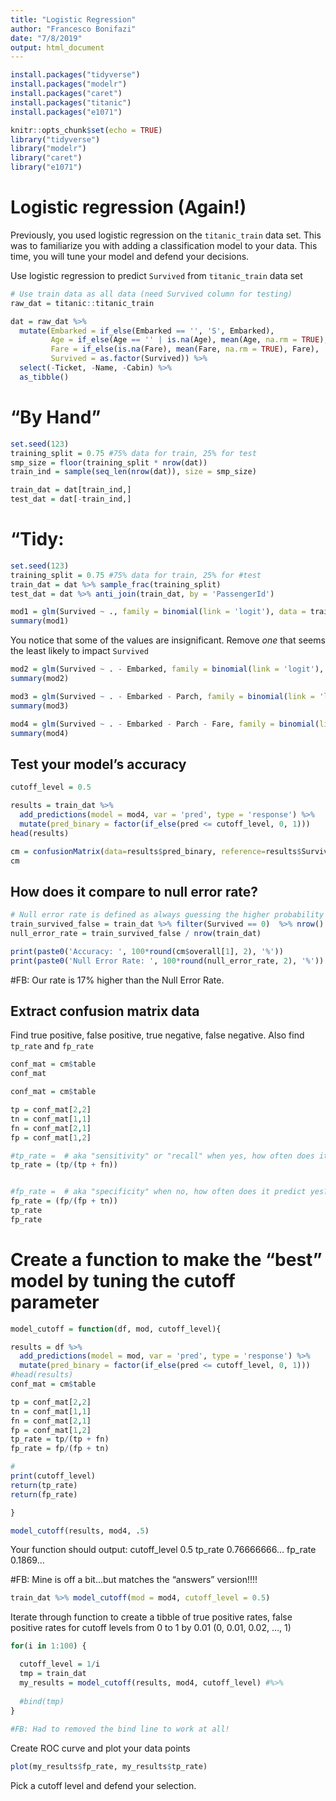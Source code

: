 ```yaml
---
title: "Logistic Regression"
author: "Francesco Bonifazi"
date: "7/8/2019"
output: html_document
---
```


```r
install.packages("tidyverse")
install.packages("modelr")
install.packages("caret")
install.packages("titanic")
install.packages("e1071")
```

```r
knitr::opts_chunk$set(echo = TRUE)
library("tidyverse")
library("modelr")
library("caret")
library("e1071")
```

# Logistic regression (Again!)

Previously, you used logistic regression on the `titanic_train` data set. This was to familiarize you with adding a classification model to your data. This time, you will tune your model and defend your decisions.

Use logistic regression to predict `Survived` from `titanic_train` data set
```r
# Use train data as all data (need Survived column for testing)
raw_dat = titanic::titanic_train

dat = raw_dat %>% 
  mutate(Embarked = if_else(Embarked == '', 'S', Embarked),
         Age = if_else(Age == '' | is.na(Age), mean(Age, na.rm = TRUE), Age),
         Fare = if_else(is.na(Fare), mean(Fare, na.rm = TRUE), Fare),
         Survived = as.factor(Survived)) %>%
  select(-Ticket, -Name, -Cabin) %>%
  as_tibble()
```

# "By Hand"
```r
set.seed(123)
training_split = 0.75 #75% data for train, 25% for test
smp_size = floor(training_split * nrow(dat))
train_ind = sample(seq_len(nrow(dat)), size = smp_size)

train_dat = dat[train_ind,]
test_dat = dat[-train_ind,]
```

# "Tidy:

```r
set.seed(123)
training_split = 0.75 #75% data for train, 25% for #test
train_dat = dat %>% sample_frac(training_split)
test_dat = dat %>% anti_join(train_dat, by = 'PassengerId')
```



```r
mod1 = glm(Survived ~ ., family = binomial(link = 'logit'), data = train_dat)
summary(mod1)
```

You notice that some of the values are insignificant. Remove *one* that seems the least likely to impact `Survived`
```r
mod2 = glm(Survived ~ . - Embarked, family = binomial(link = 'logit'), data = train_dat)
summary(mod2)
```


```r
mod3 = glm(Survived ~ . - Embarked - Parch, family = binomial(link = 'logit'), data = train_dat)
summary(mod3)
```


```r
mod4 = glm(Survived ~ . - Embarked - Parch - Fare, family = binomial(link = 'logit'), data = train_dat)
summary(mod4)
```


## Test your model's accuracy
```r
cutoff_level = 0.5

results = train_dat %>%
  add_predictions(model = mod4, var = 'pred', type = 'response') %>%
  mutate(pred_binary = factor(if_else(pred <= cutoff_level, 0, 1)))
head(results)
```


```r
cm = confusionMatrix(data=results$pred_binary, reference=results$Survived)
cm
```


## How does it compare to null error rate?

```r
# Null error rate is defined as always guessing the higher probability (in this case, did not survive)
train_survived_false = train_dat %>% filter(Survived == 0)  %>% nrow()
null_error_rate = train_survived_false / nrow(train_dat)

print(paste0('Accuracy: ', 100*round(cm$overall[1], 2), '%'))
print(paste0('Null Error Rate: ', 100*round(null_error_rate, 2), '%'))
```
#FB: Our rate is 17% higher than the Null Error Rate.

## Extract confusion matrix data
Find true positive, false positive, true negative, false negative. Also find `tp_rate` and `fp_rate`
```r
conf_mat = cm$table
conf_mat

```
```r
conf_mat = cm$table

tp = conf_mat[2,2]
tn = conf_mat[1,1]
fn = conf_mat[2,1]
fp = conf_mat[1,2]

#tp_rate =  # aka "sensitivity" or "recall" when yes, how often does it predict yes?
tp_rate = (tp/(tp + fn))


#fp_rate =  # aka "specificity" when no, how often does it predict yes?tp_rate = tp/(tp + fn)
fp_rate = (fp/(fp + tn))
tp_rate
fp_rate
```


# Create a function to make the "best" model by tuning the cutoff parameter
```r
model_cutoff = function(df, mod, cutoff_level){ 

results = df %>%
  add_predictions(model = mod, var = 'pred', type = 'response') %>%
  mutate(pred_binary = factor(if_else(pred <= cutoff_level, 0, 1)))
#head(results)
conf_mat = cm$table

tp = conf_mat[2,2]
tn = conf_mat[1,1]
fn = conf_mat[2,1]
fp = conf_mat[1,2]
tp_rate = tp/(tp + fn)
fp_rate = fp/(fp + tn)

#
print(cutoff_level)
return(tp_rate)
return(fp_rate)

}
```

```r

model_cutoff(results, mod4, .5)

```

Your function should output:
cutoff_level 0.5
tp_rate 0.76666666...
fp_rate 0.1869...

#FB: Mine is off a bit...but matches the "answers" version!!!!
```r
train_dat %>% model_cutoff(mod = mod4, cutoff_level = 0.5)
```

Iterate through function to create a tibble of true positive rates, false positive rates for cutoff levels from 0 to 1 by 0.01 (0, 0.01, 0.02, ..., 1)
```r

for(i in 1:100) {

  cutoff_level = 1/i
  tmp = train_dat 
  my_results = model_cutoff(results, mod4, cutoff_level) #%>%
    
  #bind(tmp)
}
  
#FB: Had to removed the bind line to work at all!
```


Create ROC curve and plot your data points
```r
plot(my_results$fp_rate, my_results$tp_rate)
```

Pick a cutoff level and defend your selection.
